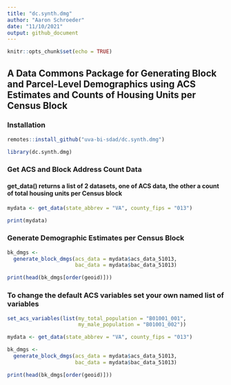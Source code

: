 ```yaml
---
title: "dc.synth.dmg"
author: "Aaron Schroeder"
date: "11/10/2021"
output: github_document
---
```


```r
knitr::opts_chunk$set(echo = TRUE)
```

## A Data Commons Package for Generating Block and Parcel-Level Demographics using ACS Estimates and Counts of Housing Units per Census Block

### Installation

```r
remotes::install_github("uva-bi-sdad/dc.synth.dmg")
```

```r
library(dc.synth.dmg)
```

### Get ACS and Block Address Count Data

#### get_data() returns a list of 2 datasets, one of ACS data, the other a count of total housing units per Census block

```r
mydata <- get_data(state_abbrev = "VA", county_fips = "013")

print(mydata)
```

### Generate Demographic Estimates per Census Block

```r
bk_dmgs <-
  generate_block_dmgs(acs_data = mydata$acs_data_51013,
                      bac_data = mydata$bac_data_51013)

print(head(bk_dmgs[order(geoid)]))
```

### To change the default ACS variables set your own named list of variables

```r
set_acs_variables(list(my_total_population = "B01001_001",
                       my_male_population = "B01001_002"))

mydata <- get_data(state_abbrev = "VA", county_fips = "013")

bk_dmgs <-
  generate_block_dmgs(acs_data = mydata$acs_data_51013,
                      bac_data = mydata$bac_data_51013)

print(head(bk_dmgs[order(geoid)]))
```
